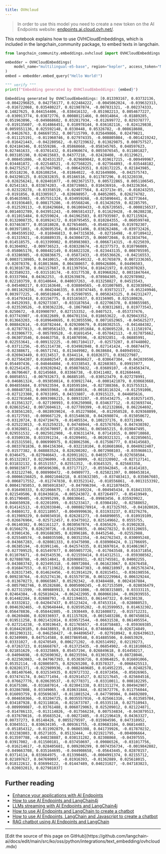 ```yaml
---
title: OVHcloud
---
```


> In order to use this model you need to create a new token on the AI Endpoints website: [endpoints.ai.cloud.ovh.net/](https://endpoints.ai.cloud.ovh.net/).

This notebook explains how to use OVHCloudEmbeddings, which is included in the langchain_community package, to embed texts in langchain.

```python
from langchain_community.embeddings.ovhcloud import OVHCloudEmbeddings

embedder = OVHCloudEmbeddings(
    model_name="multilingual-e5-base", region="kepler", access_token="MyAccessToken"
)
embed = embedder.embed_query("Hello World!")

""" verify """
print(f"Embedding generated by OVHCloudEmbeddings: {embed}")
```

```output
Embedding generated by OVHCloudEmbeddings: [0.013393167, 0.03732136, -0.0042296825, 0.042756177, 0.022484222, -0.0045062024, -0.039632313, -0.016722068, 0.035480227, 0.021987874, -0.007831321, -0.002374333, 0.14827625, 0.044154406, -0.038416132, -0.051982213, 0.0054677227, -0.030913774, 0.03872776, 0.00080121466, 0.06914864, -0.01889285, 0.051963896, -0.049868602, 0.032817934, -0.012699772, 0.029378777, -0.019135607, -0.014866451, 0.010978144, 0.036102116, -0.024129838, 0.0059551136, 0.025592148, 0.0330448, 0.05326782, -0.008618608, -0.04626763, 0.046697352, 0.007115799, 0.025649866, 0.02479821, -0.011125191, -0.011960746, 0.027974335, -0.008805084, -0.0014219242, -0.016421443, -0.042280562, -0.027239632, 0.013829875, 0.008757527, 0.024184346, 0.01559286, -0.05868668, -0.058345765, 0.048597623, 0.027461633, -0.03701432, 0.014960674, 0.0055076545, 0.011801827, 0.003185198, 0.024615683, 0.04377218, -0.02428408, -0.01129621, -0.008451086, -0.024531357, -0.029689042, 0.019617215, -0.009499967, 0.034481872, -0.022548521, -0.027568225, -0.027564893, -0.035448182, 0.042752527, -0.017667985, -0.006429351, 0.028172225, 0.021843985, 0.05518236, 0.026108254, -0.01864022, -0.021649806, -0.042575743, 0.043298125, 0.032832835, 0.05166516, 0.011787296, 0.013220338, -0.028256241, 0.028401077, -0.0023671573, 0.005722865, 0.0051106545, 0.02541163, 0.033874203, -0.038719863, 0.010436916, -0.043236364, -0.023228278, -0.03358519, -0.024077564, 8.423713e-05, -0.010243255, -0.0191856, 0.013305917, -0.020698957, -0.04052005, 0.026274782, 0.054635983, -0.057551324, 0.034959268, -0.025090441, 0.02773644, -0.031936403, 0.008175286, -0.05568246, -0.013420259, 0.02285795, -0.012539113, -0.018429684, 0.061069433, -0.026720565, -0.0008156537, 0.0014032789, 0.043951243, -0.0065814317, 0.011629428, -0.06288238, -0.011015484, 0.02559024, -0.041962583, 0.037935987, 0.027115924, 0.0132008735, 0.010924172, 0.010795455, 0.010284355, -0.060599748, 0.037463877, 0.051818028, 0.027654605, -0.054811046, 0.019782307, 0.003971803, -0.028695354, 0.086431496, 0.038262486, -0.039732426, -0.0045595192, -0.016946813, 0.047315836, -0.02716498, -0.07109412, -0.01315921, -0.010889335, 0.043004725, 0.060072046, 0.013834794, 0.014518575, -0.013399902, 0.050983083, -0.0066714315, -0.0225039, 0.01304092, -0.009736523, -0.038328674, -0.02377573, 0.010796089, -0.058065176, 0.008482149, 0.016022328, -0.023443135, 0.008705595, -0.03286985, -0.028836675, -0.05872433, -0.056536626, -0.04216553, 0.00037138985, 0.0410015, -0.0035549132, -0.01765879, 0.0072336365, -0.02078376, 0.018013686, 0.004380657, 0.009426806, 0.04496503, 0.013016738, 0.041157607, 0.011397934, 0.018421972, 0.032070283, 0.023589233, -0.031510174, -0.03177538, 0.019968262, 0.0031847644, 0.03337904, 0.04362253, -0.032639876, -0.078984305, 0.022978902, 0.022103759, 0.03148644, 0.040037263, -0.013258827, 0.04515543, -0.045400217, 0.031163648, -0.038804565, -0.031007605, 0.023038942, -0.0011629256, -0.0042446335, 0.038747445, 0.039732117, -0.052249946, 0.003977225, -0.005010845, -0.025907055, 0.0050243125, 0.042312477, -0.014793418, 0.03156775, 0.015165637, 0.03156905, 0.025180826, -0.04529393, 0.029273387, -0.033187654, -0.022706378, 0.030855985, -0.023539526, -0.030362226, -0.10679687, -0.030312601, 0.019773543, 0.0250672, -0.019900797, 0.027153352, -0.0407523, -0.053737476, 0.037743907, -0.03822609, 0.004701334, 0.018653622, -0.029043352, 0.013663203, -0.0109640695, 0.013055596, 0.0071652965, -0.045625277, 0.008842614, -0.010782444, 0.029200679, 0.0108302515, -0.041484382, -0.027877813, -0.0050561433, 0.001051684, 0.028695228, 0.111581974, -0.033906773, -0.005789528, -0.01691454, -0.057842113, -0.017875662, -0.063073546, 0.04463758, 0.014070596, -0.02932851, -0.06885991, 0.022553641, -0.009132225, -0.0017104117, -0.02573207, 0.07448002, -0.03711256, -0.051314738, -0.034982048, 0.027141424, -0.06874479, -0.02388671, -0.06571741, 0.013449982, 0.0638684, 0.040945932, -0.026943449, 0.03134517, 0.0344114, 0.01026371, 0.038227987, -0.027564207, 0.016802547, 0.0010686627, -0.030647304, -0.042039596, 0.054497436, -0.040464804, -0.03338543, 0.02260303, 0.09915977, 0.022541435, -0.039202042, 0.050876632, -0.03609107, -0.034563474, -0.06706467, 0.02145668, 0.03366738, -0.03411402, 0.012604448, 0.08058551, -0.007932673, 0.06885105, -0.030523479, 0.027278991, -0.046861324, -0.093850814, 0.030921744, -0.0001421079, 0.030683668, 0.004855684, 0.076923594, 0.010595104, -0.027388366, 0.015755313, -0.008487381, 0.06655968, -0.08168016, -0.0018116324, -0.012591006, -0.027123308, 0.07031095, 0.04333807, -0.03915123, 0.044605616, -0.022781648, 0.0093986215, 0.08933287, -0.055434275, -0.0102571435, -0.013561327, -0.027190993, 0.036250908, 0.034637712, -0.023693744, 0.028632542, 0.0072604613, -0.027789399, -0.012132866, 0.062264692, -0.038561203, -0.0028939024, -0.052279804, -0.012950528, 0.029368099, -0.01727593, -0.009667129, 0.031548638, 0.042698074, -0.015050672, -0.03120724, 0.024719479, -0.01405534, 0.100237176, 0.03711969, -0.025223013, -0.015259215, 0.04748944, -0.025767656, 0.047430392, -0.03020851, -0.015670097, 0.07102661, 0.065665215, 0.019847495, 0.029551532, -0.0025012908, -0.036311474, 0.07141015, 0.009710868, -0.03509336, 0.033391234, -0.03209491, -0.0020321321, -0.022850651, -0.015315501, 0.006990975, 0.028062506, -0.017586777, 0.034145683, -0.0033781836, 0.004156304, -0.032210104, 0.010601066, 0.0048922407, -0.01577382, 0.048883524, 0.028200202, -0.0072908103, -0.035968613, 0.0346475, -0.027046643, -0.020911021, 0.04035775, -0.027658584, 0.051322017, 0.02296099, -0.023528099, -0.022320902, -0.027127141, 0.031832132, 0.05151557, 0.02551352, -0.03645325, 0.025603358, 0.009815077, 0.005696306, 0.037177127, -0.055942845, -0.01414183, -0.032122746, 0.008900472, -0.04909773, -0.025821397, 0.008453814, -0.00066156825, 0.00021046218, 0.033632305, -0.037483413, 0.035067603, -0.0068717552, -0.012747838, 0.033523142, -0.018556861, -0.0013153392, 0.00041785053, 0.0056918347, -0.047996394, -0.0121070435, -0.016490333, 0.021066675, -0.013169224, -0.004945434, 0.018413335, 0.021549506, 0.010436816, -0.005243072, 0.037264977, -0.05419949, 0.051790405, -0.02995299, 0.00830641, -0.09983456, 0.035929922, 0.046650928, -0.02201099, -0.015233417, -0.03984102, -0.02588652, 0.014141513, -0.032033846, -0.00088278914, -0.017325765, -0.041028026, -0.04869172, 0.032118957, -0.0049999636, 0.031933237, 0.03276276, -0.013989229, 0.049034916, 0.026281273, -0.046090055, -0.010919109, -0.026676904, -0.025712457, 0.03475912, 0.025149662, 0.0555755, -0.06140382, 0.061161127, 0.0030567874, -0.0365629, -0.01902828, 0.01566279, 0.026230726, -0.016239835, -0.004278232, 0.033120655, -0.03901436, -0.091688305, 0.02096186, 0.04452546, -0.02552988, -0.025540574, -0.048035506, 0.00352354, -0.042762343, 0.030095248, -0.043667283, -0.028081333, 0.03475098, -0.038900424, 0.11706695, -0.06385194, -0.01991146, -0.042574335, 0.013697014, 0.014061967, -0.027709525, 0.015497077, 0.0059057726, -0.017043548, 0.016371854, 0.011076671, -0.043543536, -0.021559414, 0.014312511, -0.059308562, 0.027888788, -0.06514841, 0.026988931, -0.021745581, 0.04002255, -0.043083742, 0.023495318, -0.08972084, -0.061623067, 0.02676458, -0.016847553, -0.017119622, 0.038647383, -0.008218997, 0.0025763474, -0.028317345, 0.014624456, -0.013914129, 0.02815451, -0.036198556, 0.009238764, -0.015274136, 0.015579736, 0.0032229964, 0.006329244, -0.013670273, 0.00665867, 0.05292342, -0.03484488, 0.0024167884, -0.0057902746, 0.05282686, 0.0005000245, -0.017153509, -0.028036479, -0.027311599, -0.009889913, 0.02431086, -0.0038315805, 0.03333115, 0.02464384, -0.025810424, -0.062422995, 0.060066104, -0.092039555, 0.014482284, 0.02608793, -0.021194633, 0.061447322, 0.04130138, -0.03332812, -0.042047437, 0.05123424, -0.07453314, -0.028080523, 0.0046392465, -0.029648444, 0.028595202, -0.013599953, 0.014632302, 0.056478836, -0.058442805, -0.1930449, 0.021608872, -0.015712231, -0.06269486, 0.020336937, 0.011157828, -0.0015483286, 0.007450834, 0.019511258, 0.0021432014, 0.039572544, -0.06631538, 0.061495554, -0.027214238, -0.03019643, 0.021765657, -0.018758483, -0.059369385, 0.0104420185, 0.04438893, 0.011059414, 0.07466604, -0.026724849, 0.0012903131, -0.046258427, -0.044896547, -0.027910942, 0.026439613, 0.02349909, 0.047514588, 0.0037869548, 0.014885506, 0.04653929, 0.03331027, -0.02470549, 0.006271202, -0.026514992, 0.02139273, -0.07263723, 0.016668767, -0.013725435, -0.06854902, -0.0118108615, 0.021851629, -0.03325869, 0.05457194, 0.026849618, 0.014450217, -0.04094698, -0.025690362, 0.08235594, 0.01301538, -0.08728046, -0.022502083, -0.047967393, 0.053036716, 0.03064825, 0.016691066, 0.05352114, -0.028005075, 0.029265208, 0.03578327, -0.0068425513, 0.028201371, -0.022989936, -0.0082469685, 0.014952235, -0.02482578, -0.001407646, 0.032534935, 0.029727332, -0.01972456, -0.05026965, 0.037474174, 0.041771494, -0.032914527, 0.023217645, -0.025604516, -0.076627776, 0.020639537, -0.02778371, -0.03310011, 0.008182295, 0.01675386, -0.031687014, -0.023041338, 0.031311274, 0.004942907, 0.032867808, 0.03349065, -0.010631844, -0.023672776, 0.011756044, 0.016093759, 0.035696387, -0.011801524, -0.047790904, 0.04692089, -0.004650366, -0.03204725, 0.0035557016, -0.025661316, -0.013585784, 0.034187928, 0.023118816, -0.021673787, -0.05335118, 0.027510943, -0.009999087, -0.03761488, 0.0060729063, 0.025209012, 0.021224871, -0.014786133, -0.013114826, -0.017566234, 0.007534834, -0.043879513, -0.037670616, -0.05683524, -0.00272405, -0.012196419, 0.04363327, 0.00737273, 0.05148426, 0.0055279597, -0.015904596, 0.047310952, 0.03045511, 0.030634195, -0.009361755, -0.039683104, 0.06814403, -0.051854312, -0.011992879, 0.06865308, 0.041739926, -0.017870232, 0.032383803, 0.05271035, 0.05132444, -0.021921795, -0.004006664, 0.013597788, -0.040238887, 0.030131282, 0.02308868, -0.04397555, 0.03917002, -0.011500181, -0.037450697, -0.09086526, -0.031017756, -0.016214617, -0.028405681, 0.009200299, 0.0074356734, -0.0019842882, -0.049663708, 0.035164695, -0.044908658, -0.05643445, 0.02870157, 0.03714114, 0.033664975, -0.013390485, -0.0004991374, 0.02155712, 0.021897627, 0.047690097, -0.01916393, -0.01362889, 0.025618015, 0.018122612, 0.036994122, -0.01447489, 0.040231027, -0.047183823, -0.020032013, 0.027981037]
```

## Further reading

- [Enhance your applications with AI Endpoints](https://blog.ovhcloud.com/enhance-your-applications-with-ai-endpoints/)
- [How to use AI Endpoints and LangChain4j](https://blog.ovhcloud.com/how-to-use-ai-endpoints-and-langchain4j/)
- [LLMs streaming with AI Endpoints and LangChain4j](https://blog.ovhcloud.com/llms-streaming-with-ai-endpoints-and-langchain4j/)
- [How to use AI Endpoints and LangChain to create a chatbot](https://blog.ovhcloud.com/how-to-use-ai-endpoints-and-langchain-to-create-a-chatbot/)
- [How to use AI Endpoints, LangChain and Javascript to create a chatbot](https://blog.ovhcloud.com/how-to-use-ai-endpoints-langchain-and-javascript-to-create-a-chatbot/)
- [RAG chatbot using AI Endpoints and LangChain](https://blog.ovhcloud.com/rag-chatbot-using-ai-endpoints-and-langchain/)

---

<Callout icon="pen-to-square" iconType="regular">
  [Edit the source of this page on GitHub](https://github.com/langchain-ai/docs/edit/main/src/ko/oss/python/integrations/text_embedding/ovhcloud.mdx)
</Callout>
